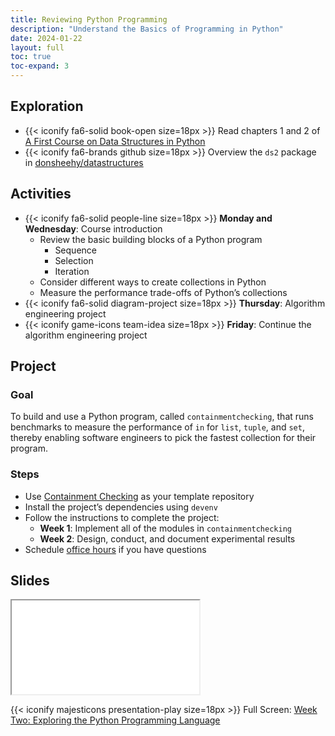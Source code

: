 ```yaml
---
title: Reviewing Python Programming
description: "Understand the Basics of Programming in Python"
date: 2024-01-22
layout: full
toc: true
toc-expand: 3
---
```


## Exploration

- {{< iconify fa6-solid book-open size=18px >}} Read chapters 1 and 2 of [A First
Course on Data Structures in
Python](https://donsheehy.github.io/datastructures/)
- {{< iconify fa6-brands github size=18px >}} Overview the `ds2` package in
[donsheehy/datastructures](https://github.com/donsheehy/datastructures)

## Activities

- {{< iconify fa6-solid people-line size=18px >}} **Monday and Wednesday**: Course introduction
  - Review the basic building blocks of a Python program
    - Sequence
    - Selection
    - Iteration
  - Consider different ways to create collections in Python
  - Measure the performance trade-offs of Python's collections
- {{< iconify fa6-solid diagram-project size=18px >}} **Thursday**: Algorithm engineering project
- {{< iconify game-icons team-idea size=18px >}} **Friday**: Continue the algorithm engineering project

## Project

### Goal

To build and use a Python program, called `containmentchecking`, that runs
benchmarks to measure the performance of `in` for `list`, `tuple`, and `set`,
thereby enabling software engineers to pick the fastest collection for their
program.

### Steps

- Use [Containment Checking](https://github.com/Algorithmology/containment-checking-starter) as your template repository
- Install the project's dependencies using `devenv`
- Follow the instructions to complete the project:
  - **Week 1**: Implement all of the modules in `containmentchecking`
  - **Week 2**: Design, conduct, and document experimental results
- Schedule [office hours](https://www.gregorykapfhammer.com/schedule/) if you
have questions

## Slides

```{=html}
<iframe class="slide-deck" src="../../slides/weektwo/"></iframe>
```

{{< iconify majesticons presentation-play size=18px >}} Full Screen: [Week Two: Exploring the Python Programming Language](../../slides/weektwo/)
